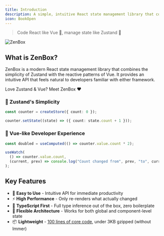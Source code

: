 ```yaml
---
title: Introduction
description: A simple, intuitive React state management library that combines the best of Vue and Zustand
icon: BookOpen
---
```


> Code React like Vue 💚, manage state like Zustand 🐻

![ZenBox](/banners/default.png)

## What is ZenBox?

ZenBox is a modern React state management library that combines the simplicity of Zustand with the reactive patterns of Vue. It provides an intuitive API that feels natural to developers familiar with either framework.

Love Zustand & Vue? Meet ZenBox ❤️

### 🐻 Zustand's Simplicity

```ts
const counter = createStore({ count: 0 });

counter.setState((state) => ({ count: state.count + 1 }));
```

### 💚 Vue-like Developer Experience

```ts
const doubled = useComputed(() => counter.value.count * 2);

useWatch(
  () => counter.value.count,
  (current, prev) => console.log("Count changed from", prev, "to", current)
);
```

## Key Features

- 🚀 **Easy to Use** - Intuitive API for immediate productivity
- ⚡ **High Performance** - Only re-renders what actually changed
- 💪 **TypeScript First** - Full type inference out of the box, zero boilerplate
- 🎯 **Flexible Architecture** - Works for both global and component-level state
- 📦 **Lightweight** - [100 lines of core code](../blog/react-state-management-in-100-lines), under 3KB gzipped (without Immer)
